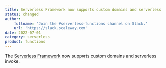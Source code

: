 ```yaml
---
title: Serverless Framework now supports custom domains and serverless invoke
status: changed
author:
    fullname: 'Join the #serverless-functions channel on Slack.'
    url: 'https://slack.scaleway.com'
date: 2022-07-01
category: serverless
product: functions
---
```


The [Serverless Framework](/serverless/functions/concepts/#serverless-framework) now supports custom domains and serverless invoke.